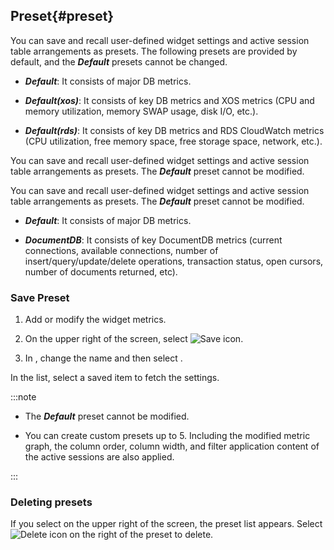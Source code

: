 ## Preset{#preset}

<InDoc product="postgresql,mysql,oracle">

You can save and recall user-defined widget settings and active session table arrangements as presets. The following presets are provided by default, and the **_Default_** presets cannot be changed.

<ImgLang img='db-preset-list.png' desc='Preset' />

- **_Default_**: It consists of major DB metrics.

- **_Default(xos)_**: It consists of key DB metrics and XOS metrics (CPU and memory utilization, memory SWAP usage, disk I/O, etc.).

- **_Default(rds)_**: It consists of key DB metrics and RDS CloudWatch metrics (CPU utilization, free memory space, free storage space, network, etc.).

</InDoc>

<InDoc product="redis,oracle-pro,altibase,cubrid,mssql,db2,sapase">

You can save and recall user-defined widget settings and active session table arrangements as presets. The **_Default_** preset cannot be modified.

<ImgLang img='db-dashboard-preset.png' desc='Preset' />

</InDoc>

<InDoc product="mongodb">

You can save and recall user-defined widget settings and active session table arrangements as presets. The **_Default_** preset cannot be modified.

<ImgLang img='db-preset-list-mongodb.png' desc='preset' />

- **_Default_**: It consists of major DB metrics.

- **_DocumentDB_**: It consists of key DocumentDB metrics (current connections, available connections, number of insert/query/update/delete operations, transaction status, open cursors, number of documents returned, etc).

</InDoc>

### Save Preset

1. Add or modify the widget metrics.

2. On the upper right of the screen, select ![Save icon](/img/ic-save.svg). 

3. In <Cmdname sid="save_preset" className="uitext" />, change the name and then select <Cmdname sid="save" className="uitext" />.

In the <Cmdname sid="preset" className="uitext" /> list, select a saved item to fetch the settings.

:::note

- The **_Default_** preset cannot be modified. 

- You can create custom presets up to 5. Including the modified metric graph, the column order, column width, and filter application content of the active sessions are also applied.

:::

### Deleting presets

If you select <Cmdname sid="preset" className="uitext" /> on the upper right of the screen, the preset list appears. Select ![Delete icon](/img/ico-remove.svg) on the right of the preset to delete.

